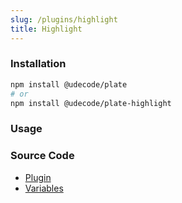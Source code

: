 ```yaml
---
slug: /plugins/highlight
title: Highlight
---
```


### Installation

```bash npm2yarn
npm install @udecode/plate
# or
npm install @udecode/plate-highlight
```

### Usage


<HighlightSandpack />

### Source Code

- [Plugin](https://github.com/udecode/plate/blob/main/packages/nodes/highlight/src/createHighlightPlugin.ts)
- [Variables](https://github.com/udecode/plate/blob/main/examples/docusaurus/src/live/live.tsx)
